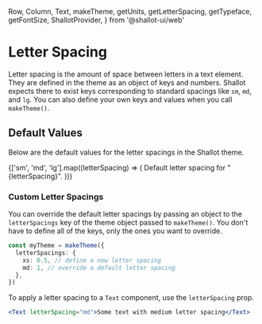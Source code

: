   Row,
  Column,
  Text,
  makeTheme,
  getUnits,
  getLetterSpacing,
  getTypeface,
  getFontSize,
  ShallotProvider,
} from '@shallot-ui/web'

<Meta title="🎨 Theme / Letter Spacing" />

# Letter Spacing

Letter spacing is the amount of space between letters in a text element. They are defined in the theme as an object of keys and numbers. Shallot expects there to exist keys corresponding to standard spacings like `sm`, `md`, and `lg`. You can also define your own keys and values when you call `makeTheme()`.

## Default Values

Below are the default values for the letter spacings in the Shallot theme.

<Canvas>
  <ShallotProvider>
    <Column>
      {['sm', 'md', 'lg'].map((letterSpacing) => (
        <Text
          key={letterSpacing}
          shallot={{
            margin: getUnits(1),
            letterSpacing: getLetterSpacing(letterSpacing),
            typeface: getTypeface('Body'),
            fontSize: getFontSize('md'),
          }}
        >
          Default letter spacing for "{letterSpacing}".
        </Text>
      ))}
    </Column>
  </ShallotProvider>
</Canvas>

<br />

### Custom Letter Spacings

You can override the default letter spacings by passing an object to the `letterSpacings` key of the theme object passed to `makeTheme()`. You don't have to define all of the keys, only the ones you want to override.

```ts
const myTheme = makeTheme({
  letterSpacings: {
    xs: 0.5, // define a new letter spacing
    md: 1, // override a default letter spacing
  },
})
```

To apply a letter spacing to a `Text` component, use the `letterSpacing` prop.

```jsx
<Text letterSpacing="md">Some text with medium letter spacing</Text>
```
